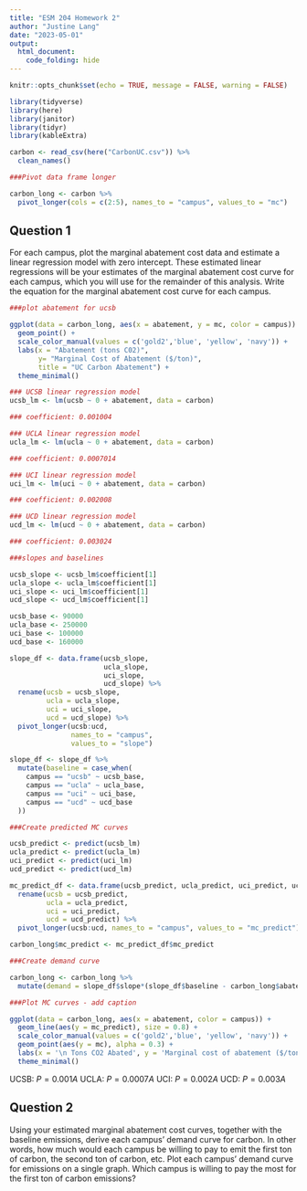 ```yaml
---
title: "ESM 204 Homework 2"
author: "Justine Lang"
date: "2023-05-01"
output: 
  html_document: 
    code_folding: hide
---
```


```r
knitr::opts_chunk$set(echo = TRUE, message = FALSE, warning = FALSE)

library(tidyverse)
library(here)
library(janitor)
library(tidyr)
library(kableExtra)
```

```r
carbon <- read_csv(here("CarbonUC.csv")) %>% 
  clean_names()
```

```r
###Pivot data frame longer

carbon_long <- carbon %>% 
  pivot_longer(cols = c(2:5), names_to = "campus", values_to = "mc")
```


## Question 1

For each campus, plot the marginal abatement cost data and estimate a linear regression model with zero intercept. These estimated linear regressions will be your estimates of the marginal abatement cost curve for each campus, which you will use for the remainder of this analysis. Write the equation for the marginal abatement cost curve for each campus.

```r
###plot abatement for ucsb

ggplot(data = carbon_long, aes(x = abatement, y = mc, color = campus)) +
  geom_point() +
  scale_color_manual(values = c('gold2','blue', 'yellow', 'navy')) +
  labs(x = "Abatement (tons C02)",
       y= "Marginal Cost of Abatement ($/ton)",
       title = "UC Carbon Abatement") +
  theme_minimal()
```



```r
### UCSB linear regression model 
ucsb_lm <- lm(ucsb ~ 0 + abatement, data = carbon)

### coefficient: 0.001004  

### UCLA linear regression model 
ucla_lm <- lm(ucla ~ 0 + abatement, data = carbon)

### coefficient: 0.0007014

### UCI linear regression model 
uci_lm <- lm(uci ~ 0 + abatement, data = carbon)

### coefficient: 0.002008 

### UCD linear regression model 
ucd_lm <- lm(ucd ~ 0 + abatement, data = carbon)

### coefficient: 0.003024  
```

```r
###slopes and baselines

ucsb_slope <- ucsb_lm$coefficient[1]
ucla_slope <- ucla_lm$coefficient[1]
uci_slope <- uci_lm$coefficient[1]
ucd_slope <- ucd_lm$coefficient[1]

ucsb_base <- 90000
ucla_base <- 250000
uci_base <- 100000
ucd_base <- 160000
```

```r
slope_df <- data.frame(ucsb_slope, 
                       ucla_slope,
                       uci_slope,
                       ucd_slope) %>% 
  rename(ucsb = ucsb_slope,
         ucla = ucla_slope,
         uci = uci_slope,
         ucd = ucd_slope) %>% 
  pivot_longer(ucsb:ucd,
               names_to = "campus",
               values_to = "slope")

slope_df <- slope_df %>% 
  mutate(baseline = case_when(
    campus == "ucsb" ~ ucsb_base,
    campus == "ucla" ~ ucla_base,
    campus == "uci" ~ uci_base,
    campus == "ucd" ~ ucd_base
  ))
```

```r
###Create predicted MC curves

ucsb_predict <- predict(ucsb_lm)
ucla_predict <- predict(ucla_lm)
uci_predict <- predict(uci_lm)
ucd_predict <- predict(ucd_lm)
```

```r
mc_predict_df <- data.frame(ucsb_predict, ucla_predict, uci_predict, ucd_predict) %>% 
  rename(ucsb = ucsb_predict,
         ucla = ucla_predict,
         uci = uci_predict,
         ucd = ucd_predict) %>% 
  pivot_longer(ucsb:ucd, names_to = "campus", values_to = "mc_predict")

carbon_long$mc_predict <- mc_predict_df$mc_predict
```

```r
###Create demand curve

carbon_long <- carbon_long %>% 
  mutate(demand = slope_df$slope*(slope_df$baseline - carbon_long$abatement))
```

```r
###Plot MC curves - add caption

ggplot(data = carbon_long, aes(x = abatement, color = campus)) +
  geom_line(aes(y = mc_predict), size = 0.8) + 
  scale_color_manual(values = c('gold2','blue', 'yellow', 'navy')) +
  geom_point(aes(y = mc), alpha = 0.3) +
  labs(x = '\n Tons CO2 Abated', y = 'Marginal cost of abatement ($/ton)\n', color = 'Campus') + 
  theme_minimal()
```



UCSB: $P = 0.001A$
UCLA: $P = 0.0007A$
UCI: $P = 0.002A$
UCD: $P = 0.003A$



## Question 2

Using your estimated marginal abatement cost curves, together with the baseline emissions, derive each campus’ demand curve for carbon. In other words, how much would each campus be willing to pay to emit the first ton of carbon, the second ton of carbon, etc. Plot each campus’ demand curve for emissions on a single graph. Which campus is willing to pay the most for the first ton of carbon emissions?













